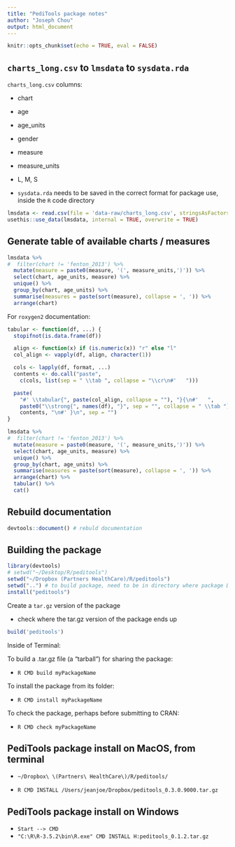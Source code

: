 ```yaml
---
title: "PediTools package notes"
author: "Joseph Chou"
output: html_document
---
```


```r
knitr::opts_chunk$set(echo = TRUE, eval = FALSE)
```

## `charts_long.csv` to `lmsdata` to `sysdata.rda`

`charts_long.csv` columns:

* chart
* age
* age_units
* gender
* measure
* measure_units
* L, M, S

* `sysdata.rda` needs to be saved in the correct format for package use, inside the `R` code directory

```r
lmsdata <- read.csv(file = 'data-raw/charts_long.csv', stringsAsFactors = TRUE) # read from CSV file
usethis::use_data(lmsdata, internal = TRUE, overwrite = TRUE)                   # save dataframe into sys.data in proper format
```

## Generate table of available charts / measures

```r
lmsdata %>%
#  filter(chart != 'fenton_2013') %>%
  mutate(measure = paste0(measure, '(', measure_units,')')) %>%
  select(chart, age_units, measure) %>%
  unique() %>%
  group_by(chart, age_units) %>%
  summarise(measures = paste(sort(measure), collapse = ', ')) %>%
  arrange(chart)
```

For `roxygen2` documentation:

```r
tabular <- function(df, ...) {
  stopifnot(is.data.frame(df))

  align <- function(x) if (is.numeric(x)) "r" else "l"
  col_align <- vapply(df, align, character(1))

  cols <- lapply(df, format, ...)
  contents <- do.call("paste",
    c(cols, list(sep = " \\tab ", collapse = "\\cr\n#'   ")))

  paste(
    "#' \\tabular{", paste(col_align, collapse = ""), "}{\n#'   ",
    paste0("\\strong{", names(df), "}", sep = "", collapse = " \\tab "), " \\cr\n#'   ",
    contents, "\n#' }\n", sep = "")
}

lmsdata %>%
#  filter(chart != 'fenton_2013') %>%
  mutate(measure = paste0(measure, '(', measure_units,')')) %>%
  select(chart, age_units, measure) %>%
  unique() %>%
  group_by(chart, age_units) %>%
  summarise(measures = paste(sort(measure), collapse = ', ')) %>%
  arrange(chart) %>%
  tabular() %>%
  cat()
```

## Rebuild documentation

```r
devtools::document() # rebuld documentation
```

## Building the package

```r
library(devtools)
# setwd("~/Desktop/R/peditools")
setwd("~/Dropbox (Partners HealthCare)/R/peditools")
setwd("..") # to build package, need to be in directory where package DIRECTORY is
install("peditools")
```

Create a `tar.gz` version of the package

* check where the tar.gz version of the package ends up

```r
build('peditools')
```

Inside of Terminal:

To build a .tar.gz file (a “tarball”) for sharing the package:

* `R CMD build myPackageName`

To install the package from its folder:

* `R CMD install myPackageName`

To check the package, perhaps before submitting to CRAN:

* `R CMD check myPackageName`


## PediTools package install on MacOS, from terminal

* `~/Dropbox\ \(Partners\ HealthCare\)/R/peditools/`

* `R CMD INSTALL /Users/jeanjoe/Dropbox/peditools_0.3.0.9000.tar.gz`

## PediTools package install on Windows

* `Start --> CMD`
* `"C:\R\R-3.5.2\bin\R.exe" CMD INSTALL H:peditools_0.1.2.tar.gz`

